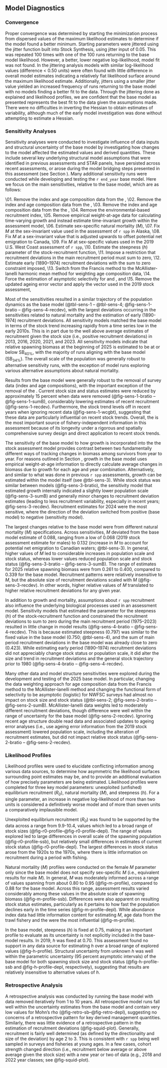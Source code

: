 
## Model Diagnostics

### Convergence

Proper convergence was determined by starting the minimization process from dispersed values of the maximum likelihood estimates to determine if the model found a better minimum.
Starting parameters were jittered using the jitter function built into Stock Synthesis, using jitter input of 0.05. This was repeated 100 times with one of the 100 runs returning to the base model likelihood. However, a better, lower negative log-likelihood, model fit was not found. In the jittering analysis models with similar log-likelihood values (difference < 0.50 units) were often found with little difference in overall model estimates indicating a relatively flat likelihood surface around the maximum likelihood estimate. Additionally, jitters using a smaller jitter value yielded an increased frequency of runs returning to the base model with no models finding a better fit to the data. Through the jittering done as explained and likelihood profiles, we are confident that the base model as presented represents the best fit to the data given the assumptions made. There were no difficulties in inverting the Hessian to obtain estimates of variability, although much of the early model investigation was done without attempting to estimate a Hessian.


### Sensitivity Analyses {#sensitivities}

Sensitivity analyses were conducted to investigate influence of data inputs and structural uncertainty of the base model by investigating how changes to the model affected the estimated values and derived quantities. These include several key underlying structural model assumptions that were identified in previous assessments and STAR panels, have persisted across recent assessments, or arose during the model bridging steps presented in this assessment (see Section \ref{bridging}). Many additional sensitivity runs were conducted while developing and testing the `r end_year` base model. Here we focus on the main sensitivities, relative to the base model, which are as follows:

\01. Remove the index and age composition data from the \gls{s-wcgbt},
\02. Remove the index and age composition data from the \gls{s-tri},
\03. Remove the index and age composition data from the the \gls{s-nslope},
\04. Remove the environmental-based recruitment index,
\05. Remove empirical weight-at-age data for calculating time-varying growth and instead estimate time-invariant growth within the assessment model,
\06. Estimate sex-specific natural mortality (*M*),
\07. Fix *M* at the sex-invariant value used in the assessment of `r spp` in Alaska,
\08. Fix *M* at a sex-invariant value that is adjusted upwards to offset potential net emigration to Canada,
\09. Fix *M* at sex-specific values used in the 2019 U.S. West Coast assessment of `r spp`,
\10. Estimate the steepness (*h*) parameter of the stock-recruitment function,
\11. Impose a restriction that recruitment deviations in the main recruitment period must sum to zero,
\12. Estimate early (1890--1974) recruitment deviations with the sum to zero constraint imposed,
\13. Switch from the Francis method to the McAllister-Ianelli harmonic mean method for weighting age composition data,
\14. Force the estimation of asymptotic selectivity for \gls{s-wcgbt} and \gls{s-nslope}, and
\15. Remove the updated ageing error vector and apply the vector used in the 2019 stock assessment,

Most of the sensitivities resulted in a similar trajectory of the population dynamics as the base model (@tbl-sens-1 -- @tbl-sens-4; @fig-sens-1-bratio -- @fig-sens-4-recdev), with the largest deviations occurring in the sensitivities related to natural mortality and the estimation of early (1890-1974) recruitment deviations.
All sensitivity models matched the base model in terms of the stock trend increasing rapidly from a time series low in the early 2010s. This is in part due to the well above average estimates of recruitment given the stock size (i.e., positive recruitment deviations) in 2013, 2016, 2020, 2021, and 2023. All sensitivity models indicate that relative spawning biomass at the beginning of 2025 is estimated to be at or below $\text{SB}_{40\%}$, with the majority of runs aligning with the base model ($\text{SB}_{34\%}$). The overall scale of the population was generally robust to alternative sensitivity runs, with the exception of model runs exploring various alternative assumptions about natural mortality.

Results from the base model were generally robust to the removal of survey data (index and age compositions), with the important exception of the removal of the \gls{s-wcgbt}. Current stock size and status estimates were reduced by approximately 15 percent when \gls{s-wcgbt} data were removed (@fig-sens-1-bratio -- @fig-sens-1-sumB), considerably lowering estimates of recent recruitment (@fig-sens-1-recdev). Furthermore, the stock trend levels off in recent years when ignoring recent \gls{s-wcgbt} data (@fig-sens-1-wcgbt), suggesting that these data are particularly influential on recent stock trends. Overall, the \gls{s-wcgbt} is the most important source of fishery-independent information in this assessment because of its longevity under a rigorous and spatially comprehensive survey design and direct application to recent stock trends. 

The sensitivity of the base model to how growth is incorporated into the the stock assessment model provides contrast between two fundamentally different ways of tracking changes in biomass among survivors from year to year. For reasons outlined in Section \ref{watage}, growth in the base model uses empirical weight-at-age information to directly calculate average changes in biomass due to growth for each age and year combination. Alternatively, and similar to what was done in previous `r spp` assessments, growth can be estimated within the model itself (see @tbl-sens-3). While stock status was similar between models (@fig-sens-3-bratio), the sensitivity model that estimated growth internally indicated a slightly lower population scale (@fig-sens-3-sumB) and generally minor changes to recruitment deviation estimates (leading to less recruitment variability, especially in recent years; @fig-sens-3-recdev). Recruitment estimates for 2024 were the most sensitive, where the direction of the deviation switched from positive (base model) to negative (sensitivity model).

The largest changes relative to the base model were from different natural mortality (*M*) specifications. Across sensitivities, *M* deviated from the base model estimate of 0.088, ranging from a low of 0.068 (2019 stock assessment estimate for males) to 0.132 (increase in *M* to account for potential net emigration to Canadian waters; @tbl-sens-3). In general, higher values of *M* led to considerable increases in population scale and stock status, whereas lower values reduced population scale and stock status (@fig-sens-3-bratio -- @fig-sens-3-sumB). The range of estimates for 2025 relative spawning biomass were from 0.261 to 0.400, compared to 0.339 for the base model. Recruitment patterns were relatively insensitive to *M*, but the absolute size of recruitment deviations scaled with *M* (@fig-sens-3-recdev). In other words, higher relative values of *M* translated to higher relative recruitment deviations for any given year.

In addition to growth and mortality, assumptions about `r spp` recruitment also influence the underlying biological processes used in an assessment model. Sensitivity models that estimated the parameter for the steepness (*h*) of the stock-recruitment function and constrained the recruitment deviations to sum to zero during the main recruitment period (1975--2023) resulted in little change in model results (@fig-sens-4-bratio -- @fig-sens-4-recdev). This is because estimated steepness (0.797) was similar to the fixed value in the base model (0.750; @tbl-sens-4), and the sum of main period recruitment deviations in the base model was already close to zero (0.423). While estimating early period (1890--1974) recruitment deviations did not appreciably change stock status or population scale, it did alter the size and trend in recruitment deviations and the general stock trajectory prior to 1980 (@fig-sens-4-bratio -- @fig-sens-4-recdev).

Many other data and model structure sensitivities were explored during the development and testing of the 2025 base model. In particular, changing the data weighting approach for age composition data from the Francis method to the McAllister-Ianelli method and changing the functional form of selectivity to be asymptotic (logistic) for NWFSC surveys had almost no impact on stock size and stock status (@tbl-sens-2; @fig-sens-2-bratio -- @fig-sens-2-sumB). McAllister-Ianelli data weights led to moderately different recruitment deviations, though difference were well within the range of uncertainty for the base model (@fig-sens-2-recdev). Ignoring recent age structure double read data and associated updates to ageing error analyses (i.e., use ageing error information from the 2019 stock assessment) lowered population scale, including the alteration of recruitment estimates, but did not impact relative stock status (@fig-sens-2-bratio -- @fig-sens-2-recdev).    


### Likelihood Profiles {#profiles}

Likelihood profiles were used to elucidate conflicting information among various data sources, to determine how asymmetric the likelihood surfaces surrounding point estimates may be, and to provide an additional evaluation of how precisely parameters are being estimated. Likelihood profiles were completed for three key model parameters: unexploited (unfished) equilibrium recruitment (*R~0~*), natural mortality (*M*), and steepness (*h*). For a single parameter, an increase in negative log-likelihood of more than two units is considered a definitively worse model and of more than seven units a comparatively implausible model.

Unexploited equilibrium recruitment (*R~0~*) was found to be supported by the data across a range from 9.9-10.4, values which led to a broad range of stock sizes (@fig-r0-profile--@fig-r0-profile-depl). The range of values explored led to large differences in overall scale of the spawning population (@fig-r0-profile-ssb), but relatively small differences in estimates of current stock status (@fig-r0-profile-depl). The largest differences in stock status arose from the 1920s to the 1970s, where there is little information on recruitment during a period with fishing.

Natural mortality (*M*) profiles were conducted on the female *M* parameter only since the base model does not specify sex-specific *M* (i.e., equivalent results for male *M*). In general, *M* was moderately informed across a range of values spanning from about 0.80 to 0.95 (@fig-m-profile), compared to 0.88 for the base model. Across this range, assessment results varied considerably among these values in the absolute scale of spawning biomass (@fig-m-profile-ssb). Differences were also apparent on resulting stock status estimates, particularly as it pertains to how fast the population declines early in the time series (@fig-m-profile-depl). While abundance index data had little information content for estimating *M*, age data from the trawl fishery and the \gls{s-wcgbt} were the most influential (@fig-m-profile).

In the base model, steepness (*h*) is fixed at 0.75, making it an important profile to evaluate as its uncertainty is not explicitly included in the base-model results. In 2019, *h* was fixed at 0.70. This assessment found no support in any data source for estimating *h* over a broad range of explored values (@fig-h-profile). Structural uncertainty from unknown *h* was well within the parametric uncertainty (95 percent asymptotic intervals) of the base model for both spawning stock size and stock status (@fig-h-profile-ssb and @fig-h-profile-depl, respectively), suggesting that results are relatively insensitive to alternative values of *h*.


### Retrospective Analysis {#retro}

A retrospective analysis was conducted by running the base model with data removed iteratively from 1 to 10 years. All retrospective model runs fall well within the uncertainty estimates from the base model and contain very low values for Mohn's rho (@fig-retro-sb--@fig-retro-depl), suggesting no concerns of a retrospective pattern for key derived management quantities. Similarly, there was little evidence of a retrospective pattern in the estimation of recruitment deviations (@fig-squid-plot). Generally, recruitment is fairly well determined (as defined by the directionality and size of the deviation) by age 2 to 3.  This is consistent with `r spp` being well sampled in surveys and fisheries at young ages. In a few cases, cohort strength changed direction (i.e., recruitment below average or above average given the stock size) with a new year or two of data (e.g., 2018 and 2022 year classes; see @fig-squid-plot).

